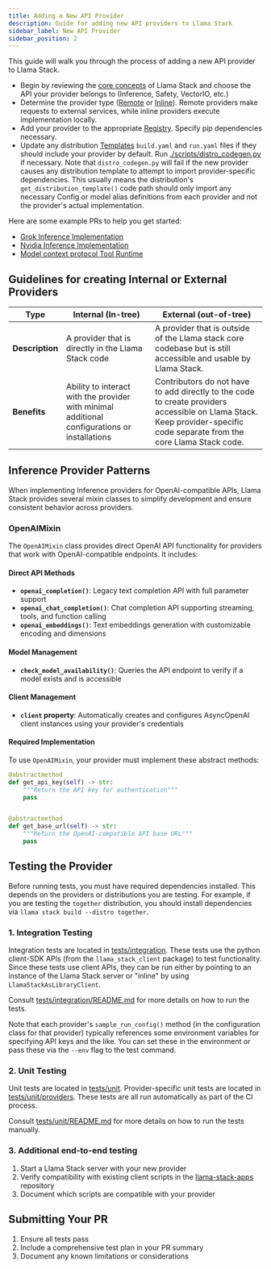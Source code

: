 ```yaml
---
title: Adding a New API Provider
description: Guide for adding new API providers to Llama Stack
sidebar_label: New API Provider
sidebar_position: 2
---
```



This guide will walk you through the process of adding a new API provider to Llama Stack.


- Begin by reviewing the [core concepts](../concepts/index.md) of Llama Stack and choose the API your provider belongs to (Inference, Safety, VectorIO, etc.)
- Determine the provider type ([Remote](https://github.com/meta-llama/llama-stack/tree/main/llama_stack/providers/remote) or [Inline](https://github.com/meta-llama/llama-stack/tree/main/llama_stack/providers/inline)). Remote providers make requests to external services, while inline providers execute implementation locally.
- Add your provider to the appropriate [Registry](https://github.com/meta-llama/llama-stack/tree/main/llama_stack/providers/registry/). Specify pip dependencies necessary.
- Update any distribution [Templates](https://github.com/meta-llama/llama-stack/tree/main/llama_stack/distributions/) `build.yaml` and `run.yaml` files if they should include your provider by default. Run [./scripts/distro_codegen.py](https://github.com/meta-llama/llama-stack/blob/main/scripts/distro_codegen.py) if necessary. Note that `distro_codegen.py` will fail if the new provider causes any distribution template to attempt to import provider-specific dependencies. This usually means the distribution's `get_distribution_template()` code path should only import any necessary Config or model alias definitions from each provider and not the provider's actual implementation.


Here are some example PRs to help you get started:
   - [Grok Inference Implementation](https://github.com/meta-llama/llama-stack/pull/609)
   - [Nvidia Inference Implementation](https://github.com/meta-llama/llama-stack/pull/355)
   - [Model context protocol Tool Runtime](https://github.com/meta-llama/llama-stack/pull/665)

## Guidelines for creating Internal or External Providers

|**Type** |Internal (In-tree) |External (out-of-tree)
|---------|-------------------|---------------------|
|**Description** |A provider that is directly in the Llama Stack code|A provider that is outside of the Llama stack core codebase but is still accessible and usable by Llama Stack.
|**Benefits** |Ability to interact with the provider with minimal additional configurations or installations| Contributors do not have to add directly to the code to create providers accessible on Llama Stack. Keep provider-specific code separate from the core Llama Stack code.

## Inference Provider Patterns

When implementing Inference providers for OpenAI-compatible APIs, Llama Stack provides several mixin classes to simplify development and ensure consistent behavior across providers.

### OpenAIMixin

The `OpenAIMixin` class provides direct OpenAI API functionality for providers that work with OpenAI-compatible endpoints. It includes:

#### Direct API Methods
- **`openai_completion()`**: Legacy text completion API with full parameter support
- **`openai_chat_completion()`**: Chat completion API supporting streaming, tools, and function calling
- **`openai_embeddings()`**: Text embeddings generation with customizable encoding and dimensions

#### Model Management
- **`check_model_availability()`**: Queries the API endpoint to verify if a model exists and is accessible

#### Client Management
- **`client` property**: Automatically creates and configures AsyncOpenAI client instances using your provider's credentials

#### Required Implementation

To use `OpenAIMixin`, your provider must implement these abstract methods:

```python
@abstractmethod
def get_api_key(self) -> str:
    """Return the API key for authentication"""
    pass


@abstractmethod
def get_base_url(self) -> str:
    """Return the OpenAI-compatible API base URL"""
    pass
```

## Testing the Provider

Before running tests, you must have required dependencies installed. This depends on the providers or distributions you are testing. For example, if you are testing the `together` distribution, you should install dependencies via `llama stack build --distro together`.

### 1. Integration Testing

Integration tests are located in [tests/integration](https://github.com/meta-llama/llama-stack/tree/main/tests/integration). These tests use the python client-SDK APIs (from the `llama_stack_client` package) to test functionality. Since these tests use client APIs, they can be run either by pointing to an instance of the Llama Stack server or "inline" by using `LlamaStackAsLibraryClient`.

Consult [tests/integration/README.md](https://github.com/meta-llama/llama-stack/blob/main/tests/integration/README.md) for more details on how to run the tests.

Note that each provider's `sample_run_config()` method (in the configuration class for that provider)
 typically references some environment variables for specifying API keys and the like. You can set these in the environment or pass these via the `--env` flag to the test command.


### 2. Unit Testing

Unit tests are located in [tests/unit](https://github.com/meta-llama/llama-stack/tree/main/tests/unit). Provider-specific unit tests are located in [tests/unit/providers](https://github.com/meta-llama/llama-stack/tree/main/tests/unit/providers). These tests are all run automatically as part of the CI process.

Consult [tests/unit/README.md](https://github.com/meta-llama/llama-stack/blob/main/tests/unit/README.md) for more details on how to run the tests manually.

### 3. Additional end-to-end testing

1. Start a Llama Stack server with your new provider
2. Verify compatibility with existing client scripts in the [llama-stack-apps](https://github.com/meta-llama/llama-stack-apps/tree/main) repository
3. Document which scripts are compatible with your provider

## Submitting Your PR

1. Ensure all tests pass
2. Include a comprehensive test plan in your PR summary
3. Document any known limitations or considerations
